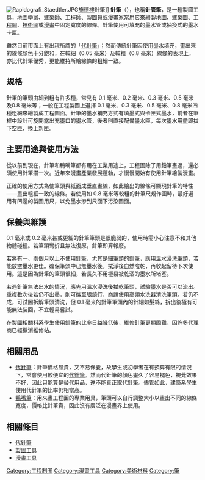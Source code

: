 {{noteTA
|G1=長度單位
}}
{{Unreferenced|time=2015-11-19T03:50:16+00:00}}
[[File:Rapidografi_Staedtler.JPG|thumb]][[施德樓|施德樓]]針筆]]
'''針筆'''（{{lang-en|technical pen}}），也稱'''針管筆'''，是一種製圖工具，地圖學家、[[建築師|建築師]]、[[工程師|工程師]]、[[製圖員|製圖員]]或[[漫畫家|漫畫家]]常用它來繪製[[地圖|地圖]]、[[建築圖|建築圖]]、[[工程圖|工程圖]]、[[技術圖|技術圖]]或[[漫畫|漫畫]]中固定寬度的線條。針筆使用可填充的墨水管或抽換式的墨水卡匣。

雖然目前市面上有出現所謂的「[[代針筆|代針筆]]」；然而傳統針筆因使用墨水填充，畫出來的線條顏色十分飽和，在較細（0.05 毫米）及較粗（0.8 毫米）線條的表現上，亦比代針筆優秀，更能維持所繪線條的粗細一致。

==規格==
針筆的筆頭由細到粗有許多種，常見有 0.1 毫米、0.2 毫米、0.3 毫米、0.5 毫米及0.8 毫米等；一般在工程製圖上選擇 0.1 毫米、0.3 毫米、0.5 毫米、0.8 毫米四種粗細來繪製成工程圖面。針筆的墨水補充方式有填墨式與卡匣式墨水，前者在筆桿中設計可旋開露出充墨口的墨水管，後者則直接配備墨水匣，每次墨水用盡即拔下空匣、換上新匣。

==主要用途與使用方法==
從以前到現在，針筆和鴨嘴筆都有用在工業用途上，工程圖除了用鉛筆畫過，還必須使用針筆描一次。近年來漫畫產業發展蓬勃，才慢慢開始有使用針筆繪製漫畫。

正確的使用方式為使筆頭與紙面成垂直畫線，如此繪出的線條可顯現針筆的特性——畫出粗細一致的線條。若使用如 0.8 毫米等較粗的針筆尺規作圖時，最好選用有凹邊的製圖用尺，以免墨水滲到尺面下污染圖面。

==保養與維護==
0.1 毫米或 0.2 毫米甚或更細的針筆筆頭是很脆弱的，使用時需小心注意不和其他物體碰撞。若筆頭彎折且無法復原，針筆即算報廢。

若將有一、兩個月以上不使用針筆，尤其是細筆頭的針筆，應用溫水浸洗筆頭，若能放空墨水更佳。確保筆頭中已無墨水後，拭淨後自然陰乾，再收起留待下次使用。這是因為針筆的筆頭很細，若長久不用極易被乾涸的墨水所堵塞。

若遇針筆無法出水的情況，應先用溫水浸洗後拭乾筆頭，試驗墨水是否可以流出。重複數次後若仍不出墨，則可攜至眼鏡行，商請使用高頻水洗器清洗筆頭。若仍不成，可試圖拆解筆頭清洗，但 0.1 毫米的針筆筆頭內的針細如髮絲，拆出後極有可能無法裝回，不宜輕易嘗試。

在製圖相關科系學生使用針筆的比率日益降低後，維修針筆更顯困難，因許多代理商已經撤消維修站。

==相關用品==
*[[代針筆|代針筆]]：針筆價格昂貴，又不易保養，故學生或初學者在有預算有限的情況下，常會使用較便宜的[[代針筆|代針筆]]。然而代針筆的顏色畫久了容易褪色，視覺效果不好，因此只能算是替代用品，還不能真正取代針筆。儘管如此，建築系學生使用代針筆的比率仍相當高。
*[[鴨嘴筆|鴨嘴筆]]：用來畫工程圖的專業用具，筆頭可以自行調整大小以畫出不同的線條寬度，價格比針筆貴，因此沒有廣泛在漫畫界上使用。

==相關條目==
*[[代針筆|代針筆]]
*[[製圖工具|製圖工具]]
*[[漫畫工具|漫畫工具]]

[[Category:工程制图|Category:工程制图]]
[[Category:漫畫工具|Category:漫畫工具]]
[[Category:美術材料|Category:美術材料]]
[[Category:筆|Category:筆]]